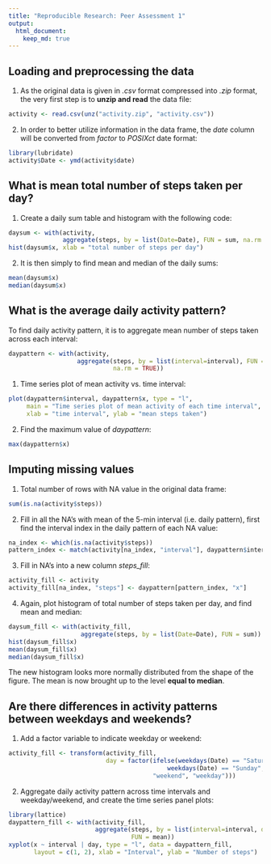 ```yaml
---
title: "Reproducible Research: Peer Assessment 1"
output: 
  html_document:
    keep_md: true
---
```



## Loading and preprocessing the data
1. As the original data is given in *.csv* format compressed into *.zip* format,
the very first step is to **unzip and read** the data file:
```r
activity <- read.csv(unz("activity.zip", "activity.csv"))
```

2. In order to better utilize information in the data frame, the *date* column
will be converted from *factor* to *POSIXct* date format:
```r
library(lubridate)
activity$Date <- ymd(activity$date)
```


## What is mean total number of steps taken per day?
1. Create a daily sum table and histogram with the following code:
```r
daysum <- with(activity,
               aggregate(steps, by = list(Date=Date), FUN = sum, na.rm = TRUE))
hist(daysum$x, xlab = "total number of steps per day")
```

2. It is then simply to find mean and median of the daily sums:
```r
mean(daysum$x)
median(daysum$x)
```


## What is the average daily activity pattern?
To find daily activity pattern, it is to aggregate mean number of steps taken
across each interval:
```r
daypattern <- with(activity, 
                   aggregate(steps, by = list(interval=interval), FUN = mean,
                             na.rm = TRUE))
```

1. Time series plot of mean activity vs. time interval:
```r
plot(daypattern$interval, daypattern$x, type = "l",
     main = "Time series plot of mean activity of each time interval",
     xlab = "time interval", ylab = "mean steps taken")
```

2. Find the maximum value of *daypattern*:
```r
max(daypattern$x)
```


## Imputing missing values
1. Total number of rows with NA value in the original data frame:
```r
sum(is.na(activity$steps))
```

2. Fill in all the NA's with mean of the 5-min interval (i.e. daily pattern),
first find the interval index in the daily pattern of each NA value:
```r
na_index <- which(is.na(activity$steps))
pattern_index <- match(activity[na_index, "interval"], daypattern$interval)
```

3. Fill in NA's into a new column *steps_fill*:
```r
activity_fill <- activity
activity_fill[na_index, "steps"] <- daypattern[pattern_index, "x"]
```

4. Again, plot histogram of total number of steps taken per day, and find mean
and median:
```r
daysum_fill <- with(activity_fill, 
                    aggregate(steps, by = list(Date=Date), FUN = sum))
hist(daysum_fill$x)
mean(daysum_fill$x)
median(daysum_fill$x)
```
The new histogram looks more normally distributed from the shape of the figure. The mean is now brought up to the level **equal to median**.


## Are there differences in activity patterns between weekdays and weekends?
1. Add a factor variable to indicate weekday or weekend:
```r
activity_fill <- transform(activity_fill,
                           day = factor(ifelse(weekdays(Date) == "Saturday" |
                                            weekdays(Date) == "Sunday",
                                        "weekend", "weekday")))
```

2. Aggregate daily activity pattern across time intervals and weekday/weekend, and create the time series panel plots:
```r
library(lattice)
daypattern_fill <- with(activity_fill, 
                        aggregate(steps, by = list(interval=interval, day=day),
                                  FUN = mean))
xyplot(x ~ interval | day, type = "l", data = daypattern_fill,
       layout = c(1, 2), xlab = "Interval", ylab = "Number of steps")
```

